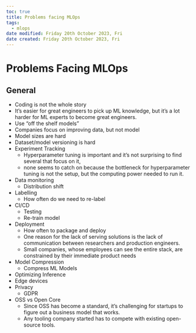 ```yaml
---
toc: true
title: Problems facing MLOps
tags:
  - mlops
date modified: Friday 20th October 2023, Fri
date created: Friday 20th October 2023, Fri
---
```


# Problems Facing MLOps


## General
- Coding is not the whole story
- It’s easier for great engineers to pick up ML knowledge, but it’s a lot harder for ML experts to become great engineers.
- Use "off the shelf models"
- Companies focus on improving data, but not model
- Model sizes are hard
- Dataset/model versioning is hard
- Experiment Tracking
	- Hyperparameter tuning is important and it’s not surprising to find several that focus on it, 
	- none seems to catch on because the bottleneck for hyperparameter tuning is not the setup, but the computing power needed to run it.
- Data monitoring
	- Distribution shift
- Labelling
	- How often do we need to re-label
- CI/CD
	- Testing
	- Re-train model
- Deployment
	- How often to package and deploy
	- One reason for the lack of serving solutions is the lack of communication between researchers and production engineers.
	- Small companies, whose employees can see the entire stack, are constrained by their immediate product needs
- Model Compression
	- Compress ML Models
- Optimizing Inference
- Edge devices
- Privacy
	- GDPR
- OSS vs Open Core
	- Since OSS has become a standard, it’s challenging for startups to figure out a business model that works.
	- Any tooling company started has to compete with existing open-source tools.
